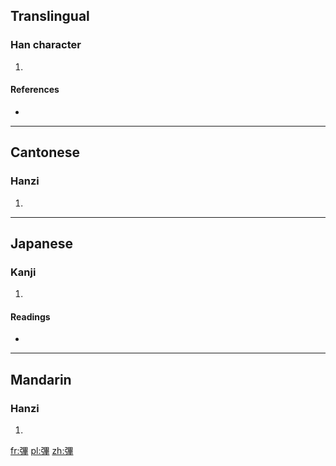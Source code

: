 ==Translingual==

===Han character===
{{Han char|rn=57|rad=弓|as=11|sn=14|four=1625<sub>4</sub>|canj=弓田廿十 (NWTJ)}}

# {{defn|Han|sort=弓11}}

====References====
* {{Han ref|kx=0360.310|dkj=09848|dj=0678.210|hdz=21001.210|uh=5F43|ud=24387|bh=E1BF|bd=57791}}

----

==Cantonese==

===Hanzi===
{{yue-hanzi|jyut=|y=bat1}}

# {{defn|Cantonese|sort=弓11}}

----

==Japanese==

===Kanji===
{{ja-kanji|grade=|rs=弓11}}

# {{defn|Japanese|sort=弓11}}

====Readings====
* {{ja-readings|on=[[ひつ]] (hitsu), [[ひち]] (hichi)|kun=[[いる]] (iru), [[ゆみずる]] (yumizuru)}}

----

==Mandarin==

===Hanzi===
{{cmn-hanzi|pin=[[bì]] ([[bi4]]), [[tán]] ([[tan2]])|wg=pi<sup>4</sup>, t'an<sup>2</sup>}}

# {{defn|Mandarin|sort=弓11}}

[[fr:彃]]
[[pl:彃]]
[[zh:彃]]